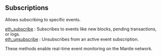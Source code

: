 
<Meta
  title="Mantle subscriptions info | dRPC"
/>

## Subscriptions

Allows subscribing to specific events.

[eth_subscribe](/mantle-api/subscriptions/eth_subscribe) : Subscribes to events like new blocks, pending transactions, or logs. \
[eth_unsubscribe](/mantle-api/subscriptions/eth_unsubscribe) : Unsubscribes from an active event subscription.

These methods enable real-time event monitoring on the Mantle network.

<Space h={16} />
<GetStarted />
